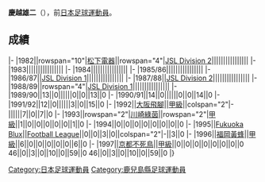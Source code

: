 {{Unreferenced|time=2021-09-21T06:12:42+00:00}}{{Infobox football biography
|name=慶越雄二
|image=
|fullname=慶越雄二
|birth_date={{Birth date and age|1963|9|17}}
|cityofbirth=[[鹿児島縣|鹿児島縣]]
|countryofbirth=[[日本|日本]]
|position=[[守門員_(足球)|守門員]]
|currentclub=
|years=1982-1992<br/>1993-1994<br/>1995-1996<br/>1997
|clubs=[[大阪飛腳|松下電器/大阪飛腳]]<br/>[[東京綠茵|川崎綠茵]]<br/>[[福岡黃蜂|Fukuoka Blux/福岡黃蜂]]<br/>[[京都不死鳥|京都不死鳥]]
|caps(goals)=
|nationalyears=
|nationalteam=
|nationalcaps(goals)=
}}
'''慶越雄二'''（{{Bd|1963年|9月17日||}}），前[[日本|日本]][[足球|足球]][[運動員|運動員]]。

==成績==
{{Football player club statistics 1|YYN}}
{{Football player club statistics 2|JPN|YYN}}
|-
|1982||rowspan="10"|[[大阪飛腳|松下電器]]||rowspan="4"|[[Japan_Soccer_League|JSL Division 2]]||||||||||||||||
|-
|1983||||||||||||||||
|-
|1984||||||||||||||||
|-
|1985/86||||||||||||||||
|-
|1986/87||[[Japan_Soccer_League|JSL Division 1]]||||||||||||||||
|-
|1987/88||[[Japan_Soccer_League|JSL Division 2]]||||||||||||||||
|-
|1988/89||rowspan="4"|[[Japan_Soccer_League|JSL Division 1]]||||||||||||||||
|-
|1989/90||13||0||||||0||0||13||0
|-
|1990/91||14||0||||||0||0||14||0
|-
|1991/92||12||0||||||3||0||15||0
|-
|1992||[[大阪飛腳|大阪飛腳]]||[[日本職業足球甲級聯賽|甲級]]||colspan="2"|-||||||7||0||7||0
|-
|1993||rowspan="2"|[[東京綠茵|川崎綠茵]]||rowspan="2"|[[日本職業足球甲級聯賽|甲級]]||1||0||0||0||0||0||1||0
|-
|1994||0||0||0||0||0||0||0||0
|-
|1995||[[福岡黃蜂|Fukuoka Blux]]||[[Japan_Football_League|Football League]]||0||0||3||0||colspan="2"|-||3||0
|-
|1996||[[福岡黃蜂|福岡黃蜂]]||[[日本職業足球甲級聯賽|甲級]]||6||0||0||0||0||0||6||0
|-
|1997||[[京都不死鳥|京都不死鳥]]||[[日本職業足球甲級聯賽|甲級]]||0||0||0||0||0||0||0||0
{{Football player club statistics 3|1|JPN}}46||0||3||0||10||0||59||0
{{Football player club statistics 5}}46||0||3||0||10||0||59||0
|}

{{Japan-sport-bio-stub}}
{{Soccer-player-stub}}
[[Category:日本足球運動員|Category:日本足球運動員]]
[[Category:鹿兒島縣足球運動員|Category:鹿兒島縣足球運動員]]